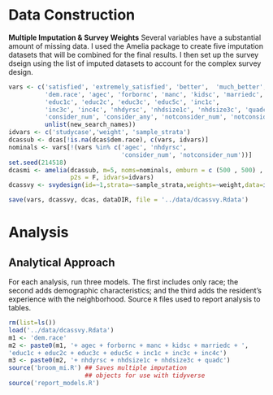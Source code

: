 # Data Construction

**Multiple Imputation & Survey Weights**
Several variables have a substantial amount of missing data. I used the Amelia package to create five imputation datasets that will be combined for the final results. I then set up the survey dseign using the list of imputed datasets to account for the complex survey design.

```{r weights}
vars <- c('satisfied', 'extremely_satisfied', 'better',  'much_better',
          'dem.race', 'agec', 'forbornc', 'manc', 'kidsc', 'marriedc',
          'educ1c', 'educ2c', 'educ3c', 'educ5c', 'inc1c',
          'inc3c', 'inc4c', 'nhdyrsc', 'nhdsize1c', 'nhdsize3c', 'quadc',
          'consider_num', 'consider_any', 'notconsider_num', 'notconsider_any',
          unlist(new_search_names))
idvars <- c('studycase','weight', 'sample_strata')
dcassub <- dcas[!is.na(dcas$dem.race), c(vars, idvars)]
nominals <- vars[!(vars %in% c('agec', 'nhdyrsc', 
                               'consider_num', 'notconsider_num'))]
set.seed(214518)
dcasmi <- amelia(dcassub, m=5, noms=nominals, emburn = c (500 , 500) , 
                 p2s = F, idvars=idvars)
dcassvy <- svydesign(id=~1,strata=~sample_strata,weights=~weight,data=imputationList(dcasmi$imputations))

save(vars, dcassvy, dcas, dataDIR, file = '../data/dcassvy.Rdata')
```

# Analysis
## Analytical Approach
For each analysis, run three models. The first includes only race; the second adds demographic characteristics; and the third adds the resident's experience with the neighborhood. Source `R` files used to report analysis to tables.

```{r setup-analysis-environment}
rm(list=ls())
load('../data/dcassvy.Rdata')
m1 <- 'dem.race'
m2 <- paste0(m1, '+ agec + forbornc + manc + kidsc + marriedc + ',
'educ1c + educ2c + educ3c + educ5c + inc1c + inc3c + inc4c')
m3 <- paste0(m2, '+ nhdyrsc + nhdsize1c + nhdsize3c + quadc')
source('broom_mi.R') ## Saves multiple imputation
                     ## objects for use with tidyverse
source('report_models.R')
```


